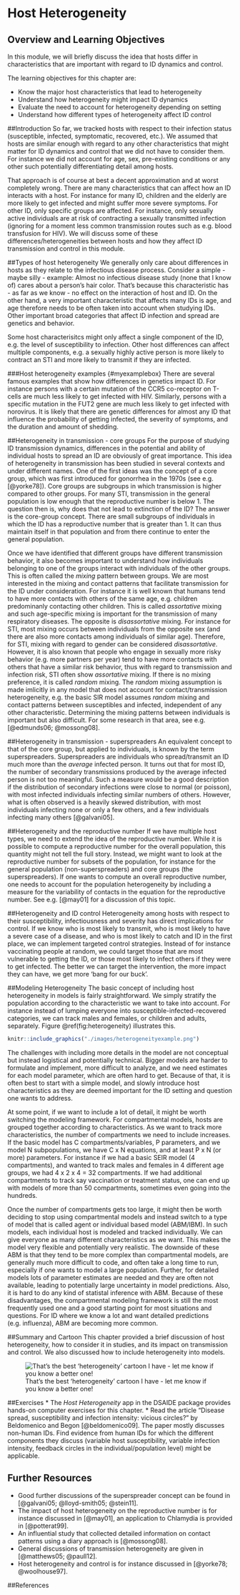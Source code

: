 # Host Heterogeneity

## Overview and Learning Objectives
In this module, we will briefly discuss the idea that hosts differ in characteristics that are important with regard to ID dynamics and control.

The learning objectives for this chapter are:

* Know the major host characteristics that lead to heterogeneity
* Understand how heterogeneity might impact ID dynamics
* Evaluate the need to account for heterogeneity depending on setting
* Understand how different types of heterogeneity affect ID control



##Introduction
So far, we tracked hosts with respect to their infection status (susceptible, infected, symptomatic, recovered, etc.). We assumed that hosts are similar enough with regard to any other characteristics that might matter for ID dynamics and control that we did not have to consider them. For instance we did not account for age, sex, pre-existing conditions or any other such potentially differentiating detail among hosts.

That approach is of course at best a decent approximation and at worst completely wrong. There are many characteristics that can affect how an ID interacts with a host. For instance for many ID, children and the elderly are more likely to get infected and might suffer more severe symptoms. For other ID, only specific groups are affected. For instance, only sexually active individuals are at risk of contracting a sexually transmitted infection (ignoring for a moment less common transmission routes such as e.g. blood transfusion for HIV). We will discuss some of these differences/heterogeneities between hosts and how they affect ID transmission and control in this module.


##Types of host heterogeneity 
We generally only care about differences in hosts as they relate to the infectious disease process. Consider a simple - maybe silly - example: Almost no infectious disease study (none that I know of) cares about a person's hair color. That's because this characteristic has - as far as we know - no effect on the interaction of host and ID. On the other hand, a very important characteristic that affects many IDs is age, and age therefore needs to be often taken into account when studying IDs. Other important broad categories that affect ID infection and spread are genetics and behavior.

Some host characterisitcs might only affect a single component of the ID, e.g. the level of susceptibility to infection. Other host differences can affect multiple components, e.g. a sexually highly active person is more likely to contract an STI and more likely to transmit if they are infected.




###Host heterogeneity examples {#myexamplebox}
There are several famous examples that show how differences in genetics impact ID. For instance persons with a certain mutation of the CCR5 co-receptor on T-cells are much less likely to get infected with HIV. Similarly, persons with a specific mutation in the FUT2 gene are much less likely to get infected with norovirus. It is likely that there are genetic differences for almost any ID that influence the probability of getting infected, the severity of symptoms, and the duration and amount of shedding.



##Heterogeneity in transmission - core groups
For the purpose of studying ID transmission dynamics, differences in the potential and ability of individual hosts to spread an ID are obviously of great importance. This idea of heterogeneity in transmission has been studied in several contexts and under different names. One of the first ideas was the concept of a core group, which was  first introduced for gonorrhea in
the 1970s (see e.g. [@yorke78]). Core groups are subgroups in which transmission is higher compared to other groups. For many STI, transmission in the general population is low enough that the reproductive number is below 1. The question then is, why does that not lead to extinction of the ID? The answer is the core-group concept. There are small subgroups of individuals in which the ID has a reproductive number that is greater than 1. It can thus maintain itself in that population and from there continue to enter the general population.

Once we have identified that different groups have different transmission behavior, it also becomes important to understand how individuals belonging to one of the groups interact with individuals of the other groups. This is often called the _mixing_ pattern between groups. We are most interested in the mixing and contact patterns that facilitate transmission for the ID under consideration. For instance it is well known that humans tend to have more contacts with others of the same age, e.g. children predominanly contacting other children. This is called _assortative_ mixing and such age-specific mixing is important for the transmission of many respiratory diseases. The opposite is _disassortative_ mixing. For instance for STI, most mixing occurs between individuals from the opposite sex (and there are also more contacts among individuals of similar age). Therefore, for STI, mixing with regard to gender can be considered _disassortative_. However, it is also known that people who engage in sexually more risky behavior (e.g. more partners per year) tend to have more contacts with others that have a similar risk behavior, thus with regard to transmission and infection risk, STI often show _assortative_ mixing. If there is no mixing preference, it is called _random_ mixing. The _random_ mixing assumption is made imlicitly in any model that does not account for contact/transmission heterogeneity, e.g. the basic SIR model assumes _random_ mixing and contact patterns between susceptibles and infected, independent of any other characteristic. Determining the mixing patterns between individuals is important but also difficult. For some research in that area, see e.g. [@edmunds06; @mossong08].


##Heterogeneity in transmission - superspreaders
An equivalent concept to that of the core group, but applied to individuals, is known by the term superspreaders. Superspreaders are individuals who spread/transmit an ID much more than the _average_ infected person. It turns out that for most ID, the number of secondary transmissions produced by the average infected person is not too meaningful. Such a measure would be a good description if the distribution of secondary infections were close to normal (or poisson), with most infected individuals infecting similar numbers of others. However, what is often observed is a heavily skewed distribution, with most individuals infecting none or only a few others, and a few individuals infecting many others [@galvani05].


##Heterogeneity and the reproductive number
If we have multiple host types, we need to extend the idea of the reproductive number. While it is possible to compute a reproductive number for the overall population, this quantity might not tell the full story. Instead, we might want to look at the reproductive number for subsets of the population, for instance for the general population (non-superspreaders) and core groups (the superspreaders). If one wants to compute an overall reproductive number, one needs to account for the population heterogeneity by including a measure for the variability of contacts in the equation for the reproductive number. See e.g. [@may01] for a discussion of this topic.


##Heterogeneity and ID control
Heterogeneity among hosts with respect to their susceptibility, infectiousness and severity has direct implications for control. If we know who is most likely to transmit, who is most likely to have a severe case of a disease, and who is most likely to catch and ID in the first place, we can implement targeted control strategies. Instead of for instance vaccinating people at random, we could target those that are most vulnerable to getting the ID, or those most likely to infect others if they were to get infected. The better we can target the intervention, the more impact they can have, we get more 'bang for our buck'.   



##Modeling Heterogeneity
The basic concept of including host heterogeneity in models is fairly straightforward. We simply stratify the population according to the characteristic we want to take into account. For instance instead of lumping everyone into susceptible-infected-recovered categories, we can track males and females, or children and adults, separately. Figure \@ref(fig:heterogeneity) illustrates this. 


```r
knitr::include_graphics("./images/heterogeneityexample.png")
```


The challenges with including more details in the model are not conceptual but instead logistical and potentially technical. Bigger models are harder to formulate and implement, more difficult to analyze, and we need estimates for each model parameter, which are often hard to get. Because of that, it is often best to start with a simple model, and slowly introduce host characteristics as they are deemed important for the ID setting and question one wants to address. 

At some point, if we want to include a lot of detail, it might be worth switching the modeling framework. For compartmental models, hosts are grouped together according to characteristics. As we want to track more characteristics, the number of compartments we need to include increases. If the basic model has C compartments/variables, P parameters, and we model N subpopulations, we have C x N equations, and at least P x N (or more) parameters. For instance if we had a basic SEIR model (4 compartments), and wanted to track males and females in 4 different age groups, we had 4 x 2 x 4 = 32 compartments. If we had additional compartments to track say vaccination or treatment status, one can end up with models of more than 50 compartments, sometimes even going into the hundreds.

Once the number of compartments gets too large, it might then be worth deciding to stop using compartmental models and instead switch to a type of model that is called agent or individual based model (ABM/IBM). In such models, each individual host is modeled and tracked individually. We can give everyone as many different characteristics as we want. This makes the model very flexible and potentially very realistic. The downside of these ABM is that they tend to be more complex than compartmental models, are generally much more difficult to code, and often take a long time to run, especially if one wants to model a large population. Further, for detailed models lots of parameter estimates are needed and they are often not available, leading to potentially large uncertainty in model predictions. Also, it is hard to do any kind of statistal inference with ABM. Because of these disadvantages, the compartmental modeling framework is still the most frequently used one and a good starting point for most situations and questions. For ID where we know a lot and want detailed predictions (e.g. influenza), ABM are becoming more common. 



##Summary and Cartoon
This chapter provided a brief discussion of host heterogeneity, how to consider it in studies, and its impact on transmission and control. We also discussed how to include heterogeneity into models.


![That's the best 'heterogeneity' cartoon I have - let me know if you know a better one!](./images/crazyvenndiagram.gif)


##Exercises
* The _Host Heterogeneity_ app in the DSAIDE package provides hands-on computer exercises for this chapter.
* Read the article "Disease spread, susceptibility and infection intensity: vicious circles?" by Beldomenico and Begon [@beldomenico09]. The paper mostly discusses non-human IDs. Find evidence from human IDs for which the different components they discuss (variable host susceptibility, variable infection intensity, feedback circles in the individual/population level) might be applicable. 


## Further Resources
* Good further discussions of the superspreader concept can be found in [@galvani05; @lloyd-smith05; @stein11].
* The impact of host heterogeneity on the reproductive number is for instance discussed in [@may01], an application to Chlamydia is provided in [@potterat99].
* An influential study that collected detailed information on contact patterns using a diary approach is [@mossong08].
* General discussions of transmission heterogeneity are given in [@matthews05; @paull12].
* Host heterogeneity and control is for instance discussed in [@yorke78; @woolhouse97].

##References

